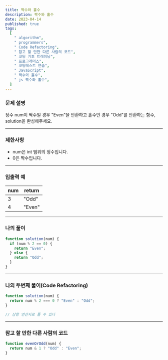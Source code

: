 ```yaml
---
title: 짝수와 홀수
description: 짝수와 홀수
date: 2023-04-14
published: true
tags:
  [
    " algorithm",
    " programmers",
    " Code Refactoring",
    " 참고 할 만한 다른 사람의 코드",
    " 코딩 기초 트레이닝",
    " 프로그래머스",
    " 코딩테스트 연습",
    " JavaScript",
    " 짝수와 홀수",
    " js 짝수와 홀수",
  ]
---
```


### 문제 설명

정수 num이 짝수일 경우 "Even"을 반환하고 홀수인 경우 "Odd"를 반환하는 함수, solution을 완성해주세요.

---

### 제한사항

- num은 int 범위의 정수입니다.
- 0은 짝수입니다.

---

### 입출력 예

| num | return |
| --- | ------ |
| 3   | "Odd"  |
| 4   | "Even" |

---

### 나의 풀이

```jsx
function solution(num) {
  if (num % 2 == 0) {
    return "Even";
  } else {
    return "Odd";
  }
}
```

---

### 나의 두번째 풀이(Code Refactoring)

```jsx
function solution(num) {
  return num % 2 === 0 ? "Even" : "Odd";
}

// 삼항 연산자로 풀 수 있다
```

---

### 참고 할 만한 다른 사람의 코드

```jsx
function evenOrOdd(num) {
  return num & 1 ? "Odd" : "Even";
}
```
